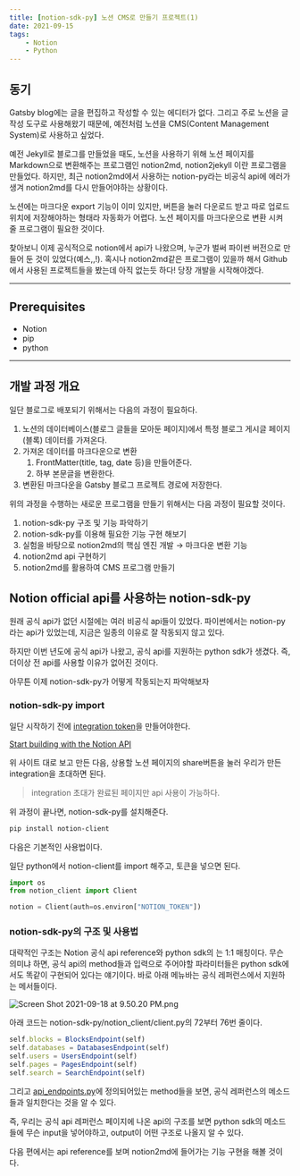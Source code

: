 ```yaml
---
title: [notion-sdk-py] 노션 CMS로 만들기 프로젝트(1)
date: 2021-09-15
tags: 
    - Notion
    - Python
---
```


## 동기

Gatsby blog에는 글을 편집하고 작성할 수 있는 에디터가 없다. 그리고 주로 노션을 글 작성 도구로 사용해왔기 때문에, 예전처럼 노션을 CMS(Content Management System)로 사용하고 싶었다.

예전 Jekyll로 블로그를 만들었을 때도, 노션을 사용하기 위해 노션 페이지를 Markdown으로 변환해주는 프로그램인 notion2md, notion2jekyll 이란 프로그램을 만들었다. 하지만, 최근 notion2md에서 사용하는 notion-py라는 비공식 api에 에러가 생겨 notion2md를 다시 만들어야하는 상황이다.

노션에는 마크다운 export 기능이 이미 있지만, 버튼을 눌러 다운로드 받고 따로 업로드 위치에 저장해야하는 형태라 자동화가 어렵다. 노션 페이지를 마크다운으로 변환 시켜 줄 프로그램이 필요한 것이다.

찾아보니 이제 공식적으로 notion에서 api가 나왔으며, 누군가 벌써 파이썬 버전으로 만들어 둔 것이 있었다(예스,,!). 혹시나 notion2md같은 프로그램이 있을까 해서 Github에서 사용된 프로젝트들을 봤는데 아직 없는듯 하다! 당장 개발을 시작해야겠다.

---

## Prerequisites

- Notion
- pip
- python

---

## 개발 과정 개요

일단 블로그로 배포되기 위해서는 다음의 과정이 필요하다.

1. 노션의 데이터베이스(블로그 글들을 모아둔 페이지)에서 특정 블로그 게시글 페이지(블록) 데이터를 가져온다. 
2. 가져온 데이터를 마크다운으로 변환
    1. FrontMatter(title, tag, date 등)을 만들어준다.
    2. 하부 본문글을 변환한다.
3. 변환된 마크다운을 Gatsby 블로그 프로젝트 경로에 저장한다.

위의 과정을 수행하는 새로운 프로그램을 만들기 위해서는 다음 과정이 필요할 것이다.

1. notion-sdk-py 구조 및 기능 파악하기
2. notion-sdk-py를 이용해 필요한 기능 구현 해보기
3. 실험을 바탕으로 notion2md의 핵심 엔진 개발 → 마크다운 변환 기능
4. notion2md api 구현하기
5. notion2md를 활용하여 CMS 프로그램 만들기

## Notion official api를 사용하는 notion-sdk-py

원래 공식 api가 없던 시절에는 여러 비공식 api들이 있었다. 파이썬에서는 notion-py라는 api가 있었는데, 지금은 일종의 이유로 잘 작동되지 않고 있다.

하지만 이번 년도에 공식 api가 나왔고, 공식 api를 지원하는 python sdk가 생겼다. 즉, 더이상 전 api를 사용할 이유가 없어진 것이다.

아무튼 이제 notion-sdk-py가 어떻게 작동되는지 파악해보자

### notion-sdk-py import

일단 시작하기 전에 [integration token](https://www.notion.com/my-integrations)을 만들어야한다. 

[Start building with the Notion API](https://developers.notion.com/docs/authorization)

위 사이트 대로 보고 만든 다음, 상용할 노션 페이지의 share버튼을 눌러 우리가 만든 integration을 초대하면 된다.

> integration 초대가 완료된 페이지만 api 사용이 가능하다.

위 과정이 끝나면, notion-sdk-py를 설치해준다.

```bash
pip install notion-client
```

다음은 기본적인 사용법이다.

일단 python에서 notion-client를 import 해주고, 토큰을 넣으면 된다.

```python
import os
from notion_client import Client

notion = Client(auth=os.environ["NOTION_TOKEN"])
```

### notion-sdk-py의 구조 및 사용법

대략적인 구조는 Notion 공식 api reference와 python sdk의 는 1:1 매칭이다. 무슨 의미냐 하면, 공식 api의 method들과 입력으로 주어야할 파라미터들은 python sdk에서도 똑같이 구현되어 있다는 얘기이다. 바로 아래 메뉴바는 공식 레퍼런스에서 지원하는 메서들이다.

![Screen Shot 2021-09-18 at 9.50.20 PM.png](./Screen_Shot_2021-09-18_at_9.50.20_PM.png)

아래 코드는 notion-sdk-py/notion_client/client.py의 72부터 76번 줄이다.

```jsx
self.blocks = BlocksEndpoint(self)
self.databases = DatabasesEndpoint(self)
self.users = UsersEndpoint(self)
self.pages = PagesEndpoint(self)
self.search = SearchEndpoint(self)
```

그리고  [api_endpoints.py](https://github.com/ramnes/notion-sdk-py/blob/main/notion_client/api_endpoints.py)에 정의되어있는 method들을 보면, 공식 레퍼런스의 메소드들과 일치한다는 것을 알 수 있다.

즉, 우리는 공식 api 레퍼런스 페이지에 나온 api의 구조를 보면 python sdk의 메소드들에 무슨 input을 넣어야하고, output이 어떤 구조로 나올지 알 수 있다.

다음 편에서는 api reference를 보며 notion2md에 들어가는 기능 구현을 해볼 것이다.